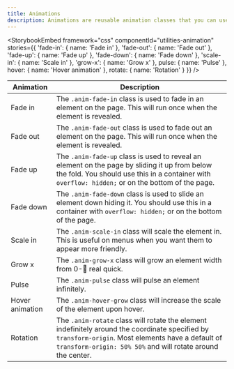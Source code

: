 ```yaml
---
title: Animations
description: Animations are reusable animation classes that you can use to emphasize an element. All of these animations will animate if you toggle their visibility using the "Toggle" button.
---
```


<StorybookEmbed
  framework="css"
  componentId="utilities-animation"
  stories={{
    'fade-in': {
      name: 'Fade in'
    },
    'fade-out': {
      name: 'Fade out'
    },
    'fade-up': {
      name: 'Fade up'
    },
    'fade-down': {
      name: 'Fade down'
    },
    'scale-in': {
      name: 'Scale in'
    },
    'grow-x': {
      name: 'Grow x'
    },
    pulse: {
      name: 'Pulse'
    },
    hover: {
      name: 'Hover animation'
    },
    rotate: {
      name: 'Rotation'
    }
  }}
/>

Animation | Description
--- | ---
Fade in | The `.anim-fade-in` class is used to fade in an element on the page. This will run once when the element is revealed.
Fade out | The `.anim-fade-out` class is used to fade out an element on the page. This will run once when the element is revealed.
Fade up | The `.anim-fade-up` class is used to reveal an element on the page by sliding it up from below the fold. You should use this in a container with `overflow: hidden;` or on the bottom of the page.
Fade down | The `.anim-fade-down` class is used to slide an element down hiding it. You should use this in a container with `overflow: hidden;` or on the bottom of the page.
Scale in | The `.anim-scale-in` class will scale the element in. This is useful on menus when you want them to appear more friendly.
Grow x | The `.anim-grow-x` class will grow an element width from 0-:100: real quick.
Pulse | The `.anim-pulse` class will pulse an element infinitely.
Hover animation | The `.anim-hover-grow` class will increase the scale of the element upon hover.
Rotation | The `.anim-rotate` class will rotate the element indefinitely around the coordinate specified by `transform-origin`. Most elements have a default of `transform-origin: 50% 50%` and will rotate around the center.
